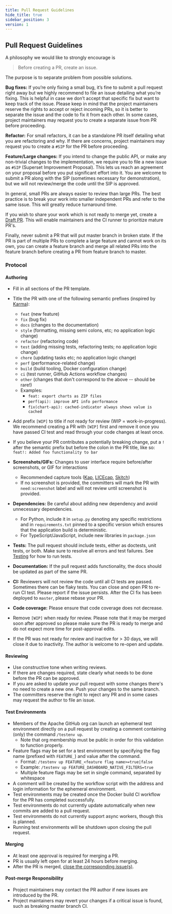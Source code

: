 ```yaml
---
title: Pull Request Guidelines
hide_title: true
sidebar_position: 3
version: 1
---
```


## Pull Request Guidelines

A philosophy we would like to strongly encourage is

> Before creating a PR, create an issue.

The purpose is to separate problem from possible solutions.

**Bug fixes:** If you’re only fixing a small bug, it’s fine to submit a pull request right away but we highly recommend to file an issue detailing what you’re fixing. This is helpful in case we don’t accept that specific fix but want to keep track of the issue. Please keep in mind that the project maintainers reserve the rights to accept or reject incoming PRs, so it is better to separate the issue and the code to fix it from each other. In some cases, project maintainers may request you to create a separate issue from PR before proceeding.

**Refactor:** For small refactors, it can be a standalone PR itself detailing what you are refactoring and why. If there are concerns, project maintainers may request you to create a `#SIP` for the PR before proceeding.

**Feature/Large changes:** If you intend to change the public API, or make any non-trivial changes to the implementation, we require you to file a new issue as `#SIP` (Superset Improvement Proposal). This lets us reach an agreement on your proposal before you put significant effort into it. You are welcome to submit a PR along with the SIP (sometimes necessary for demonstration), but we will not review/merge the code until the SIP is approved.

In general, small PRs are always easier to review than large PRs. The best practice is to break your work into smaller independent PRs and refer to the same issue. This will greatly reduce turnaround time.

If you wish to share your work which is not ready to merge yet, create a [Draft PR](https://github.blog/2019-02-14-introducing-draft-pull-requests/). This will enable maintainers and the CI runner to prioritize mature PR's.

Finally, never submit a PR that will put master branch in broken state. If the PR is part of multiple PRs to complete a large feature and cannot work on its own, you can create a feature branch and merge all related PRs into the feature branch before creating a PR from feature branch to master.

### Protocol

#### Authoring

- Fill in all sections of the PR template.
- Title the PR with one of the following semantic prefixes (inspired by [Karma](http://karma-runner.github.io/0.10/dev/git-commit-msg.html])):

  - `feat` (new feature)
  - `fix` (bug fix)
  - `docs` (changes to the documentation)
  - `style` (formatting, missing semi colons, etc; no application logic change)
  - `refactor` (refactoring code)
  - `test` (adding missing tests, refactoring tests; no application logic change)
  - `chore` (updating tasks etc; no application logic change)
  - `perf` (performance-related change)
  - `build` (build tooling, Docker configuration change)
  - `ci` (test runner, GitHub Actions workflow changes)
  - `other` (changes that don't correspond to the above -- should be rare!)
  - Examples:
    - `feat: export charts as ZIP files`
    - `perf(api): improve API info performance`
    - `fix(chart-api): cached-indicator always shows value is cached`

- Add prefix `[WIP]` to title if not ready for review (WIP = work-in-progress). We recommend creating a PR with `[WIP]` first and remove it once you have passed CI test and read through your code changes at least once.
- If you believe your PR contributes a potentially breaking change, put a `!` after the semantic prefix but before the colon in the PR title, like so: `feat!: Added foo functionality to bar`
- **Screenshots/GIFs:** Changes to user interface require before/after screenshots, or GIF for interactions
  - Recommended capture tools ([Kap](https://getkap.co/), [LICEcap](https://www.cockos.com/licecap/), [Skitch](https://download.cnet.com/Skitch/3000-13455_4-189876.html))
  - If no screenshot is provided, the committers will mark the PR with `need:screenshot` label and will not review until screenshot is provided.
- **Dependencies:** Be careful about adding new dependency and avoid unnecessary dependencies.
  - For Python, include it in `setup.py` denoting any specific restrictions and in `requirements.txt` pinned to a specific version which ensures that the application build is deterministic.
  - For TypeScript/JavaScript, include new libraries in `package.json`
- **Tests:** The pull request should include tests, either as doctests, unit tests, or both. Make sure to resolve all errors and test failures. See [Testing](#testing) for how to run tests.
- **Documentation:** If the pull request adds functionality, the docs should be updated as part of the same PR.
- **CI:** Reviewers will not review the code until all CI tests are passed. Sometimes there can be flaky tests. You can close and open PR to re-run CI test. Please report if the issue persists. After the CI fix has been deployed to `master`, please rebase your PR.
- **Code coverage:** Please ensure that code coverage does not decrease.
- Remove `[WIP]` when ready for review. Please note that it may be merged soon after approved so please make sure the PR is ready to merge and do not expect more time for post-approval edits.
- If the PR was not ready for review and inactive for > 30 days, we will close it due to inactivity. The author is welcome to re-open and update.

#### Reviewing

- Use constructive tone when writing reviews.
- If there are changes required, state clearly what needs to be done before the PR can be approved.
- If you are asked to update your pull request with some changes there's no need to create a new one. Push your changes to the same branch.
- The committers reserve the right to reject any PR and in some cases may request the author to file an issue.

#### Test Environments

- Members of the Apache GitHub org can launch an ephemeral test environment directly on a pull request by creating a comment containing (only) the command `/testenv up`.
  - Note that org membership must be public in order for this validation to function properly.
- Feature flags may be set for a test environment by specifying the flag name (prefixed with `FEATURE_`) and value after the command.
  - Format: `/testenv up FEATURE_<feature flag name>=true|false`
  - Example: `/testenv up FEATURE_DASHBOARD_NATIVE_FILTERS=true`
  - Multiple feature flags may be set in single command, separated by whitespace
- A comment will be created by the workflow script with the address and login information for the ephemeral environment.
- Test environments may be created once the Docker build CI workflow for the PR has completed successfully.
- Test environments do not currently update automatically when new commits are added to a pull request.
- Test environments do not currently support async workers, though this is planned.
- Running test environments will be shutdown upon closing the pull request.

#### Merging

- At least one approval is required for merging a PR.
- PR is usually left open for at least 24 hours before merging.
- After the PR is merged, [close the corresponding issue(s)](https://help.github.com/articles/closing-issues-using-keywords/).

#### Post-merge Responsibility

- Project maintainers may contact the PR author if new issues are introduced by the PR.
- Project maintainers may revert your changes if a critical issue is found, such as breaking master branch CI.
